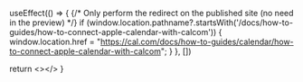 
  useEffect(() => {
    {/* Only perform the redirect on the published site (no need in the preview) */}
    if (window.location.pathname?.startsWith('/docs/how-to-guides/how-to-connect-apple-calendar-with-calcom')) {
      window.location.href = "https://cal.com/docs/how-to-guides/calendar/how-to-connect-apple-calendar-with-calcom";
    }
  }, [])
  
  return <></>
}

<Redirect />
